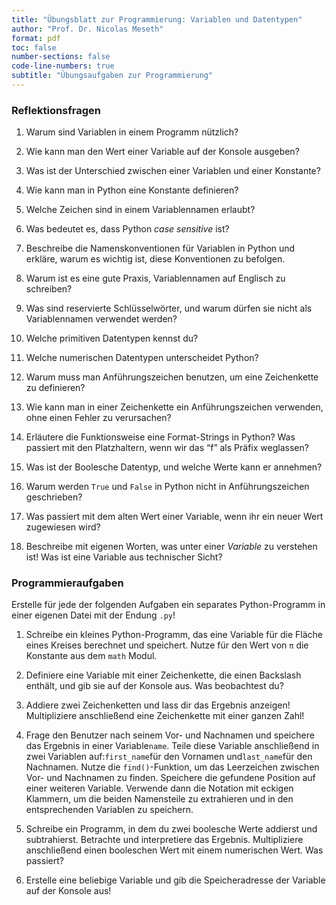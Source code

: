 ```yaml
---
title: "Übungsblatt zur Programmierung: Variablen und Datentypen"
author: "Prof. Dr. Nicolas Meseth"
format: pdf
toc: false
number-sections: false
code-line-numbers: true
subtitle: "Übungsaufgaben zur Programmierung"
---
```

### Reflektionsfragen

1.  Warum sind Variablen in einem Programm nützlich?

2.  Wie kann man den Wert einer Variable auf der Konsole ausgeben?

3.  Was ist der Unterschied zwischen einer Variablen und einer Konstante?

4.  Wie kann man in Python eine Konstante definieren?

5.  Welche Zeichen sind in einem Variablennamen erlaubt?

6.  Was bedeutet es, dass Python *case sensitive* ist?

7.  Beschreibe die Namenskonventionen für Variablen in Python und erkläre, warum es wichtig ist, diese Konventionen zu befolgen.

8.  Warum ist es eine gute Praxis, Variablennamen auf Englisch zu schreiben?

9.  Was sind reservierte Schlüsselwörter, und warum dürfen sie nicht als Variablennamen verwendet werden?

10.  Welche primitiven Datentypen kennst du?

11.  Welche numerischen Datentypen unterscheidet Python?

12.  Warum muss man Anführungszeichen benutzen, um eine Zeichenkette zu definieren?

13.  Wie kann man in einer Zeichenkette ein Anführungszeichen verwenden, ohne einen Fehler zu verursachen?

14.  Erläutere die Funktionsweise eine Format-Strings in Python? Was passiert mit den Platzhaltern, wenn wir das "f" als Präfix weglassen?

15.  Was ist der Boolesche Datentyp, und welche Werte kann er annehmen?

16.  Warum werden `True` und `False` in Python nicht in Anführungszeichen geschrieben?

17.  Was passiert mit dem alten Wert einer Variable, wenn ihr ein neuer Wert zugewiesen wird?

18.  Beschreibe mit eigenen Worten, was unter einer *Variable* zu verstehen ist! Was ist eine Variable aus technischer Sicht?

### Programmieraufgaben

Erstelle für jede der folgenden Aufgaben ein separates Python-Programm in einer eigenen Datei mit der Endung `.py`!

1.  Schreibe ein kleines Python-Programm, das eine Variable für die Fläche eines Kreises berechnet und speichert. Nutze für den Wert von `π` die Konstante aus dem `math` Modul.

2.  Definiere eine Variable mit einer Zeichenkette, die einen Backslash enthält, und gib sie auf der Konsole aus. Was beobachtest du?

3.  Addiere zwei Zeichenketten und lass dir das Ergebnis anzeigen! Multipliziere anschließend eine Zeichenkette mit einer ganzen Zahl!

4.  Frage den Benutzer nach seinem Vor- und Nachnamen und speichere das Ergebnis in einer Variable`name`. Teile diese Variable anschließend in zwei Variablen auf:`first_name`für den Vornamen und`last_name`für den Nachnamen. Nutze die `find()`-Funktion, um das Leerzeichen zwischen Vor- und Nachnamen zu finden. Speichere die gefundene Position auf einer weiteren Variable. Verwende dann die Notation mit eckigen Klammern, um die beiden Namensteile zu extrahieren und in den entsprechenden Variablen zu speichern.

5.  Schreibe ein Programm, in dem du zwei boolesche Werte addierst und subtrahierst. Betrachte und interpretiere das Ergebnis. Multipliziere anschließend einen booleschen Wert mit einem numerischen Wert. Was passiert?

6.  Erstelle eine beliebige Variable und gib die Speicheradresse der Variable auf der Konsole aus!




